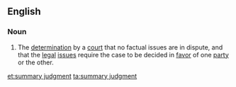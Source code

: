==English==

===Noun===
{{en-noun|head=[[summary]] [[judgment]]}}
# {{lb|en|legal}} The [[determination]] by a [[court]] that no factual issues are in dispute, and that the [[legal]] [[issue]]s require the case to be decided in [[favor]] of one [[party]] or the other.

[[et:summary judgment]]
[[ta:summary judgment]]